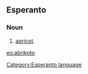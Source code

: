 ==Esperanto==
===Noun===
# [[apricot]].

{{Universala Vortaro}}
[[eo:abrikoto]]
[[Category:Esperanto language]]